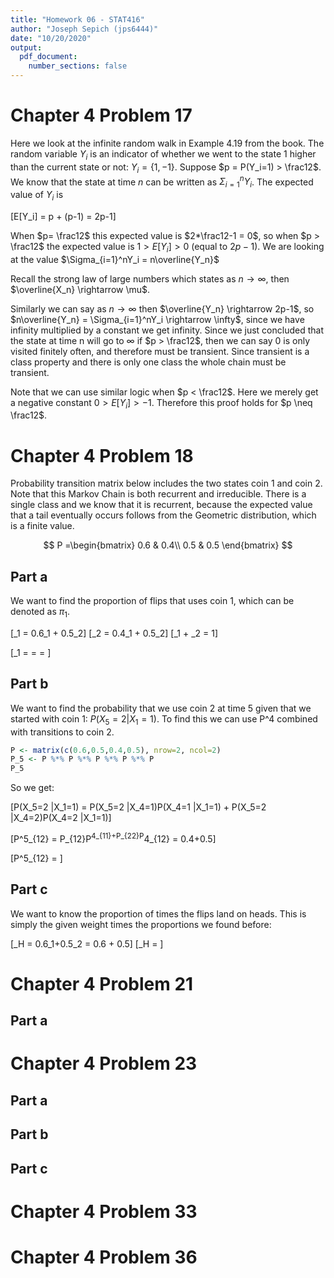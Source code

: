 ```yaml
---
title: "Homework 06 - STAT416"
author: "Joseph Sepich (jps6444)"
date: "10/20/2020"
output:
  pdf_document:
    number_sections: false
---
```


# Chapter 4 Problem 17

Here we look at the infinite random walk in Example 4.19 from the book. The random variable $Y_i$ is an indicator of whether we went to the state 1 higher than the current state or not: $Y_i = \{1, -1\}$. Suppose $p = P(Y_i=1) > \frac12$. We know that the state at time $n$ can be written as $\Sigma_{i=1}^nY_i$. The expected value of $Y_i$ is

\[E[Y_i] = p + (p-1) = 2p-1\]

When $p= \frac12$ this expected value is $2*\frac12-1 = 0$, so when $p > \frac12$ the expected value is $1 > E[Y_i] > 0$ (equal to $2p-1$). We are looking at the value $\Sigma_{i=1}^nY_i = n\overline{Y_n}$

Recall the strong law of large numbers which states as $n \rightarrow \infty$, then $\overline{X_n} \rightarrow \mu$.

Similarly we can say as $n \rightarrow \infty$ then $\overline{Y_n} \rightarrow 2p-1$, so $n\overline{Y_n} = \Sigma_{i=1}^nY_i \rightarrow \infty$, since we have infinity multiplied by a constant we get infinity. Since we just concluded that the state at time n will go to $\infty$ if $p > \frac12$, then we can say 0 is only visited finitely often, and therefore must be transient. Since transient is a class property and there is only one class the whole chain must be transient.

Note that we can use similar logic when $p < \frac12$. Here we merely get a negative constant $0 > E[Y_i] > -1$. Therefore this proof holds for $p \neq \frac12$.

# Chapter 4 Problem 18

Probability transition matrix below includes the two states coin 1 and coin 2. Note that this Markov Chain is both recurrent and irreducible. There is a single class and we know that it is recurrent, because the expected value that a tail eventually occurs follows from the Geometric distribution, which is a finite value.

$$
P =\begin{bmatrix}
0.6 & 0.4\\
0.5 & 0.5
\end{bmatrix}
$$

## Part a

We want to find the proportion of flips that uses coin 1, which can be denoted as $\pi_1$.

\[\pi_1 = 0.6\pi_1 + 0.5\pi_2\]
\[\pi_2 = 0.4\pi_1 + 0.5\pi_2\]
\[\pi_1 + \pi_2 = 1\]

\[\pi_1 = \frac{0.5}{1 + 0.5-0.6} = \frac{0.5}{0.9} = \frac59\]

## Part b

We want to find the probability that we use coin 2 at time 5 given that we started with coin 1: $P(X_5=2 |X_1=1)$. To find this we can use P^4 combined with transitions to coin 2.

```r
P <- matrix(c(0.6,0.5,0.4,0.5), nrow=2, ncol=2)
P_5 <- P %*% P %*% P %*% P %*% P 
P_5
```

So we get:

\[P(X_5=2 |X_1=1) = P(X_5=2 |X_4=1)P(X_4=1 |X_1=1) + P(X_5=2 |X_4=2)P(X_4=2 |X_1=1)\]

\[P^5_{12} = P_{12}P^4_{11}+P_{22}P^4_{12} = 0.4\frac59+0.5\frac49\]

\[P^5_{12} = \frac49\]

## Part c

We want to know the proportion of times the flips land on heads. This is simply the given weight times the proportions we found before:

\[\pi_H = 0.6\pi_1+0.5\pi_2 = 0.6\frac59 + 0.5\frac49\]
\[\pi_H = \frac59\]

# Chapter 4 Problem 21

## Part a

# Chapter 4 Problem 23

## Part a

## Part b

## Part c

# Chapter 4 Problem 33

# Chapter 4 Problem 36








